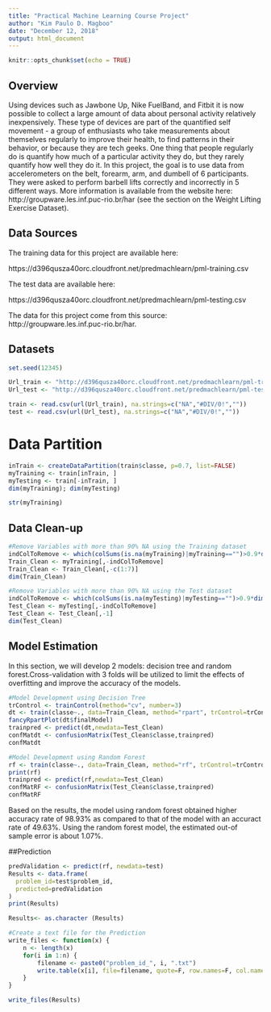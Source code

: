 ---
title: "Practical Machine Learning Course Project"
author: "Kim Paulo D. Magboo"
date: "December 12, 2018"
output: html_document
---

```{r setup, include=FALSE}
knitr::opts_chunk$set(echo = TRUE)
```

## Overview

Using devices such as Jawbone Up, Nike FuelBand, and Fitbit it is now possible to collect a large amount of data about personal activity relatively inexpensively. These type of devices are part of the quantified self movement - a group of enthusiasts who take measurements about themselves regularly to improve their health, to find patterns in their behavior, or because they are tech geeks. One thing that people regularly do is quantify how much of a particular activity they do, but they rarely quantify how well they do it. In this project, the goal is to use data from accelerometers on the belt, forearm, arm, and dumbell of 6 participants. They were asked to perform barbell lifts correctly and incorrectly in 5 different ways. More information is available from the website here: http://groupware.les.inf.puc-rio.br/har (see the section on the Weight Lifting Exercise Dataset).

## Data Sources

The training data for this project are available here:

https://d396qusza40orc.cloudfront.net/predmachlearn/pml-training.csv

The test data are available here:

https://d396qusza40orc.cloudfront.net/predmachlearn/pml-testing.csv

The data for this project come from this source: http://groupware.les.inf.puc-rio.br/har. 

## Datasets 

```{r getdata}
set.seed(12345)

Url_train <- "http://d396qusza40orc.cloudfront.net/predmachlearn/pml-training.csv"
Url_test <- "http://d396qusza40orc.cloudfront.net/predmachlearn/pml-testing.csv"

train <- read.csv(url(Url_train), na.strings=c("NA","#DIV/0!",""))
test <- read.csv(url(Url_test), na.strings=c("NA","#DIV/0!",""))
```

# Data Partition
```{r partition}
inTrain <- createDataPartition(train$classe, p=0.7, list=FALSE)
myTraining <- train[inTrain, ]
myTesting <- train[-inTrain, ]
dim(myTraining); dim(myTesting)

str(myTraining)
```

## Data Clean-up
```{r cleanup}

#Remove Variables with more than 90% NA using the Training dataset
indColToRemove <- which(colSums(is.na(myTraining)|myTraining=="")>0.9*dim(myTraining)[1]) 
Train_Clean <- myTraining[,-indColToRemove]
Train_Clean <- Train_Clean[,-c(1:7)]
dim(Train_Clean)

#Remove Variables with more than 90% NA using the Test dataset
indColToRemove <- which(colSums(is.na(myTesting)|myTesting=="")>0.9*dim(myTesting)[1]) 
Test_Clean <- myTesting[,-indColToRemove]
Test_Clean <- Test_Clean[,-1]
dim(Test_Clean)
```
## Model Estimation

In this section, we will develop 2 models: decision tree and random forest.Cross-validation with 3 folds will be utilized to limit the effects of overfitting and improve the accuracy of the models.

```{r models}

#Model Development using Decision Tree
trControl <- trainControl(method="cv", number=3)
dt <- train(classe~., data=Train_Clean, method="rpart", trControl=trControl)
fancyRpartPlot(dt$finalModel)
trainpred <- predict(dt,newdata=Test_Clean)
confMatdt <- confusionMatrix(Test_Clean$classe,trainpred)
confMatdt

#Model Development using Random Forest
rf <- train(classe~., data=Train_Clean, method="rf", trControl=trControl, verbose=FALSE)
print(rf)
trainpred <- predict(rf,newdata=Test_Clean)
confMatRF <- confusionMatrix(Test_Clean$classe,trainpred)
confMatRF
```

Based on the results, the model using random forest obtained higher accuracy rate of 98.93% as compared to that of the model with an accuract rate of 49.63%. Using the random forest model, the estimated out-of sample error is about 1.07%.

##Prediction
```{r prediction}
predValidation <- predict(rf, newdata=test)
Results <- data.frame(
  problem_id=test$problem_id,
  predicted=predValidation
)
print(Results)

Results<- as.character (Results)

#Create a text file for the Prediction
write_files <- function(x) {
    n <- length(x)
    for(i in 1:n) {
        filename <- paste0("problem_id_", i, ".txt")
        write.table(x[i], file=filename, quote=F, row.names=F, col.names=F)
    }
}

write_files(Results)
```



